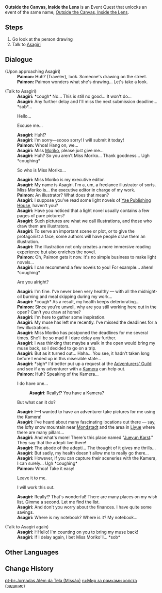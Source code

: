 {{About|the event World Quest|the [[Version 2.6]] Event|Outside the Canvas, Inside the Lens}}
{{Quest Infobox
|id            = 
|title         = Outside the Canvas, Inside the Lens
|image         = Event Quest Outside the Canvas, Inside the Lens.png
|type          = World
|region        = Inazuma
|area          = Narukami Island
|subarea       = 
|event_name    = Outside the Canvas, Inside the Lens
|summary       = 
|requirement   = 
* Reach [[Adventure Rank]] 30 or above
* Complete [[Ritou Escape Plan]]
* Complete [[Snapshots]]
|startLocation = [[Inazuma City]], [[Inazuma]]
|next          = 
|mora          = 10,000
|other         = {{Card|Adventurer's Experience|4}}
* Unlocks the [[Outside the Canvas, Inside the Lens]] event.
|characters    = Asagiri; Traveler; Paimon
}}
'''Outside the Canvas, Inside the Lens''' is an Event Quest that unlocks an event of the same name, [[Outside the Canvas, Inside the Lens]].

==Steps==
# Go look at the person drawing
# Talk to [[Asagiri]]

==Dialogue==
{{Quest Description|A girl named [[Asagiri]] from Inazuma seems to be troubled by something...}}
{{Dialogue start}}
;(Upon approaching Asagiri)
:'''Paimon:''' Huh? (Traveler), look. Someone's drawing on the street.
:'''Paimon:''' Paimon wonders what she's drawing... Let's take a look.

;(Talk to Asagiri)
:'''Asagiri:''' *cough* No... This is still no good... It won't do...
:'''Asagiri:''' Any further delay and I'll miss the next submission deadline... *sob*...
:{{DIcon}} Hello...
:{{DIcon}} Excuse me...
:'''Asagiri:''' Huh!?
:'''Asagiri:''' I'm sorry&mdash;soooo sorry! I will submit it today!
:'''Paimon:''' Whoa! Hang on, we...
:'''Asagiri:''' Miss [[Moriko]], please just give me...
:'''Asagiri:''' Huh? So you aren't Miss Moriko... Thank goodness... Ugh *coughing*
:{{DIcon}} So who is Miss Moriko...
:'''Asagiri:''' Miss Moriko is my executive editor.
:'''Asagiri:''' My name is Asagiri. I'm a, um, a freelance illustrator of sorts. Miss Moriko is... the executive editor in charge of my work.
:'''Paimon:''' An illustrator? What does that mean?
:'''Asagiri:''' I suppose you've read some light novels of [[Yae Publishing House]], haven't you?
:'''Asagiri:''' Have you noticed that a light novel usually contains a few pages of pure pictures?
:'''Asagiri:''' Such pictures are what we call illustrations, and those who draw them are illustrators.
:'''Asagiri:''' To serve an important scene or plot, or to give the protagonist a face, some authors will have people draw them an illustration.
:'''Asagiri:''' The illustration not only creates a more immersive reading experience but also enriches the novel.
:'''Paimon:''' Oh, Paimon gets it now. It's no simple business to make light novels...
:'''Asagiri:''' I can recommend a few novels to you! For example... ahem! *coughing*
:{{DIcon}} Are you alright?
:'''Asagiri:''' I'm fine. I've never been very healthy &mdash; with all the midnight-oil burning and meal skipping during my work...
:'''Asagiri:''' *cough* As a result, my health keeps deteriorating...
:'''Paimon:''' Since you're unwell, why are you still working here out in the open? Can't you draw at home?
:'''Asagiri:''' I'm here to gather some inspiration.
:'''Asagiri:''' My muse has left me recently. I've missed the deadlines for a few illustrations.
:'''Asagiri:''' Miss Moriko has postponed the deadlines for me several times. She'll be so mad if I dare delay any further.
:'''Asagiri:''' I was thinking that maybe a walk in the open would bring my muse back, so I decided to go on a trip.
:'''Asagiri:''' But as it turned out... Haha... You see, it hadn't taken long before I ended up in this miserable state...
:'''Asagiri:''' *sigh* I'd better put up a request at the [[Adventurers' Guild]] and see if any adventurer with a [[Kamera]] can help out.
:'''Paimon:''' Huh? Speaking of the Kamera...
:{{DIcon}} I do have one...
::'''Asagiri:''' Really!? You have a Kamera?
:{{DIcon}} But what can it do?
:'''Asagiri:''' I&mdash;I wanted to have an adventurer take pictures for me using the Kamera!
:'''Asagiri:''' I've heard about many fascinating locations out there &mdash; say, the lofty snow mountain near [[Mondstadt]] and the area in [[Liyue]] where there are many pillars...
:'''Asagiri:''' And what's more! There's this place named "[[Jueyun Karst]]." They say that the adepti live there!
:'''Asagiri:''' The abode of the adepti... The thought of it gives me thrills...
:'''Asagiri:''' But sadly, my health doesn't allow me to really go there...
:'''Asagiri:''' However, if you can capture their sceneries with the Kamera, I can surely... Ugh *coughing*
:'''Paimon:''' Whoa! Take it easy!
:{{DIcon}} Leave it to me.
:{{DIcon}} I will work this out.
:'''Asagiri:''' Really!? That's wonderful! There are many places on my wish list. Gimme a second. Let me find the list.
:'''Asagiri:''' And don't you worry about the finances. I have quite some savings.
:'''Asagiri:''' Where is my notebook? Where is it? My notebook...

;(Talk to Asagiri again)
:'''Asagiri:''' H{{sic|-|hide=1}}Hello! I'm counting on you to bring my muse back!
:'''Asagiri:''' If I delay again, I bet Miss Moriko'll... *sob*
{{Dialogue end}}

==Other Languages==
{{Transclude|Outside the Canvas, Inside the Lens|Other Languages}}

==Change History==
{{Change History|2.6}}

[[pt-br:Jornadas Além da Tela (Missão)]]
[[ru:Мир за рамками холста (задание)]]
